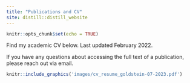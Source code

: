 ```yaml
---
title: "Publications and CV"
site: distill::distill_website
---
```


```r
knitr::opts_chunk$set(echo = TRUE)
```

Find my academic CV below. Last updated February 2022.

If you have any questions about accessing the full text of a publication,
please reach out via email.

```r
knitr::include_graphics('images/cv_resume_goldstein-07-2023.pdf')
```
